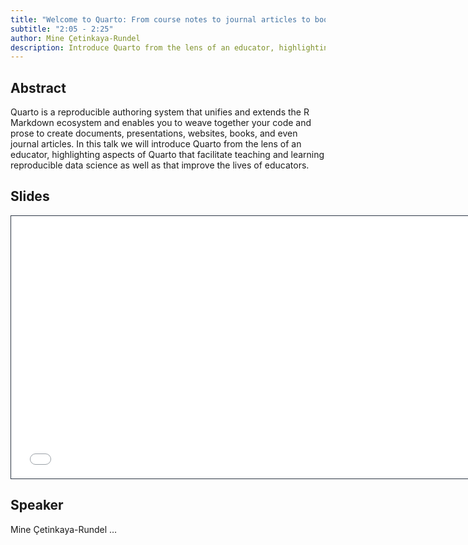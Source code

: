```yaml
---
title: "Welcome to Quarto: From course notes to journal articles to books"
subtitle: "2:05 - 2:25"
author: Mine Çetinkaya-Rundel
description: Introduce Quarto from the lens of an educator, highlighting aspects of Quarto that facilitate teaching and learning reproducible data science as well as that improve the lives of educators.
---
```


## Abstract

Quarto is a reproducible authoring system that unifies and extends the R Markdown ecosystem and enables you to weave together your code and prose to create documents, presentations, websites, books, and even journal articles. In this talk we will introduce Quarto from the lens of an educator, highlighting aspects of Quarto that facilitate teaching and learning reproducible data science as well as that improve the lives of educators.

## Slides

```{=html}
<iframe class="slide-deck" src="talks/1-welcome/welcome.html" height="420" width="747" style="border: 1px solid #2e3846;"></iframe>
```
## Speaker

Mine Çetinkaya-Rundel ...

